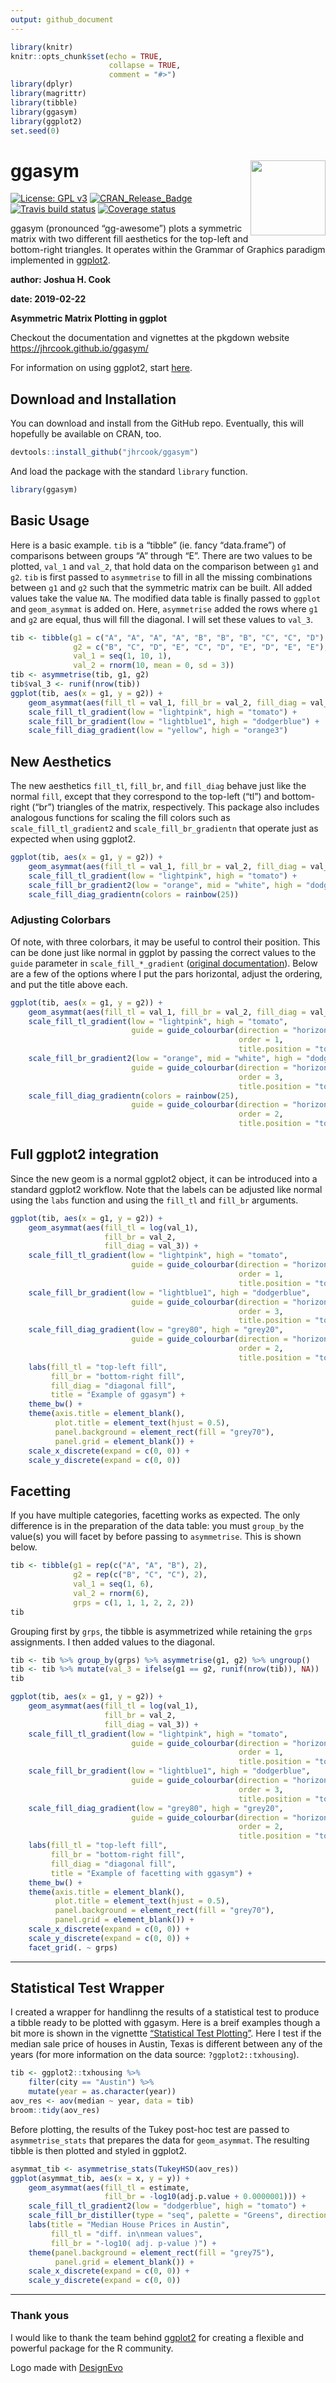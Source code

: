 ```yaml
---
output: github_document
---
```


```r
library(knitr)
knitr::opts_chunk$set(echo = TRUE,
                      collapse = TRUE,
                      comment = "#>")
library(dplyr)
library(magrittr)
library(tibble)
library(ggasym)
library(ggplot2)
set.seed(0)
```

# ggasym <a href="https://jhrcook.github.io/ggasym/index.html"> <img src="man/figures/logo.png" align="right" alt="" width="120" /> </a>

[![License: GPL v3](https://img.shields.io/badge/License-GPLv3-blue.svg)](https://www.gnu.org/licenses/gpl-3.0)
[![CRAN_Release_Badge](http://www.r-pkg.org/badges/version/ggasym)](https://jhrcook.github.io/ggasym/index.html)
[![Travis build status](https://travis-ci.org/jhrcook/ggasym.svg?branch=master)](https://travis-ci.org/jhrcook/ggasym) 
[![Coverage status](https://codecov.io/gh/jhrcook/ggasym/branch/master/graph/badge.svg)](https://codecov.io/github/jhrcook/ggasym?branch=master)

ggasym (pronounced "gg-awesome") plots a symmetric matrix with two different fill aesthetics for the top-left and bottom-right triangles. It operates within the Grammar of Graphics paradigm implemented in [ggplot2](https://ggplot2.tidyverse.org).

**author: Joshua H. Cook**

**date: 2019-02-22**

**Asymmetric Matrix Plotting in ggplot**

Checkout the documentation and vignettes at the pkgdown website
[https://jhrcook.github.io/ggasym/](https://jhrcook.github.io/ggasym/index.html)

For information on using ggplot2, start [here](https://ggplot2.tidyverse.org/index.html).

## Download and Installation

You can download and install from the GitHub repo. Eventually, this will hopefully be available on CRAN, too.

```r
devtools::install_github("jhrcook/ggasym")
```

And load the package with the standard `library` function.

```r
library(ggasym)
```

## Basic Usage

Here is a basic example. `tib` is a "tibble" (ie. fancy "data.frame") of comparisons between groups "A" through "E". There are two values to be plotted, `val_1` and `val_2`, that hold data on the comparison between `g1` and `g2`. `tib` is first passed to `asymmetrise` to fill in all the missing combinations between `g1` and `g2` such that the symmetric matrix can be built. All added values take the value `NA`. The modified data table is finally passed to `ggplot` and `geom_asymmat` is added on. Here, `asymmetrise` added the rows where `g1` and `g2` are equal, thus will fill the diagonal. I will set these values to `val_3`.

```r
tib <- tibble(g1 = c("A", "A", "A", "A", "B", "B", "B", "C", "C", "D"),
              g2 = c("B", "C", "D", "E", "C", "D", "E", "D", "E", "E"),
              val_1 = seq(1, 10, 1),
              val_2 = rnorm(10, mean = 0, sd = 3))
tib <- asymmetrise(tib, g1, g2)
tib$val_3 <- runif(nrow(tib))
ggplot(tib, aes(x = g1, y = g2)) +
    geom_asymmat(aes(fill_tl = val_1, fill_br = val_2, fill_diag = val_3)) +
    scale_fill_tl_gradient(low = "lightpink", high = "tomato") +
    scale_fill_br_gradient(low = "lightblue1", high = "dodgerblue") +
    scale_fill_diag_gradient(low = "yellow", high = "orange3")
```

## New Aesthetics

The new aesthetics `fill_tl`, `fill_br`, and `fill_diag` behave just like the normal `fill`, except that they correspond to the top-left ("tl") and bottom-right ("br") triangles of the matrix, respectively. This package also includes analogous functions for scaling the fill colors such as `scale_fill_tl_gradient2` and `scale_fill_br_gradientn` that operate just as expected when using ggplot2.

```r
ggplot(tib, aes(x = g1, y = g2)) +
    geom_asymmat(aes(fill_tl = val_1, fill_br = val_2, fill_diag = val_3)) +
    scale_fill_tl_gradient(low = "lightpink", high = "tomato") +
    scale_fill_br_gradient2(low = "orange", mid = "white", high = "dodgerblue") +
    scale_fill_diag_gradientn(colors = rainbow(25))
```

### Adjusting Colorbars

Of note, with three colorbars, it may be useful to control their position. This can be done just like normal in ggplot by passing the correct values to the `guide` parameter in `scale_fill_*_gradient` ([original documentation](https://ggplot2.tidyverse.org/reference/guide_colourbar.html)). Below are a few of the options where I put the pars horizontal, adjust the ordering, and put the title above each.

```r
ggplot(tib, aes(x = g1, y = g2)) +
    geom_asymmat(aes(fill_tl = val_1, fill_br = val_2, fill_diag = val_3)) +
    scale_fill_tl_gradient(low = "lightpink", high = "tomato",
                           guide = guide_colourbar(direction = "horizontal",
                                                   order = 1,
                                                   title.position = "top")) +
    scale_fill_br_gradient2(low = "orange", mid = "white", high = "dodgerblue",
                           guide = guide_colourbar(direction = "horizontal",
                                                   order = 3,
                                                   title.position = "top")) +
    scale_fill_diag_gradientn(colors = rainbow(25),
                           guide = guide_colourbar(direction = "horizontal",
                                                   order = 2,
                                                   title.position = "top"))
```

## Full ggplot2 integration

Since the new geom is a normal ggplot2 object, it can be introduced into a standard ggplot2 workflow. Note that the labels can be adjusted like normal using the `labs` function and using the `fill_tl` and `fill_br` arguments.

```r
ggplot(tib, aes(x = g1, y = g2)) +
    geom_asymmat(aes(fill_tl = log(val_1),
                     fill_br = val_2,
                     fill_diag = val_3)) +
    scale_fill_tl_gradient(low = "lightpink", high = "tomato",
                           guide = guide_colourbar(direction = "horizontal",
                                                   order = 1,
                                                   title.position = "top")) +
    scale_fill_br_gradient(low = "lightblue1", high = "dodgerblue",
                           guide = guide_colourbar(direction = "horizontal",
                                                   order = 3,
                                                   title.position = "top")) +
    scale_fill_diag_gradient(low = "grey80", high = "grey20",
                           guide = guide_colourbar(direction = "horizontal",
                                                   order = 2,
                                                   title.position = "top")) +
    labs(fill_tl = "top-left fill",
         fill_br = "bottom-right fill",
         fill_diag = "diagonal fill",
         title = "Example of ggasym") +
    theme_bw() +
    theme(axis.title = element_blank(),
          plot.title = element_text(hjust = 0.5),
          panel.background = element_rect(fill = "grey70"),
          panel.grid = element_blank()) +
    scale_x_discrete(expand = c(0, 0)) +
    scale_y_discrete(expand = c(0, 0))
```


## Facetting

If you have multiple categories, facetting works as expected. The only difference is in the preparation of the data table: you must `group_by` the value(s) you will facet by before passing to `asymmetrise`. This is shown below.

```r
tib <- tibble(g1 = rep(c("A", "A", "B"), 2),
              g2 = rep(c("B", "C", "C"), 2),
              val_1 = seq(1, 6),
              val_2 = rnorm(6),
              grps = c(1, 1, 1, 2, 2, 2))
tib
```

Grouping first by `grps`, the tibble is asymmetrized while retaining the `grps` assignments. I then added values to the diagonal.

```r
tib <- tib %>% group_by(grps) %>% asymmetrise(g1, g2) %>% ungroup()
tib <- tib %>% mutate(val_3 = ifelse(g1 == g2, runif(nrow(tib)), NA))
tib
```

```r
ggplot(tib, aes(x = g1, y = g2)) +
    geom_asymmat(aes(fill_tl = log(val_1),
                     fill_br = val_2,
                     fill_diag = val_3)) +
    scale_fill_tl_gradient(low = "lightpink", high = "tomato",
                           guide = guide_colourbar(direction = "horizontal",
                                                   order = 1,
                                                   title.position = "top")) +
    scale_fill_br_gradient(low = "lightblue1", high = "dodgerblue",
                           guide = guide_colourbar(direction = "horizontal",
                                                   order = 3,
                                                   title.position = "top")) +
    scale_fill_diag_gradient(low = "grey80", high = "grey20",
                           guide = guide_colourbar(direction = "horizontal",
                                                   order = 2,
                                                   title.position = "top")) +
    labs(fill_tl = "top-left fill",
         fill_br = "bottom-right fill",
         fill_diag = "diagonal fill",
         title = "Example of facetting with ggasym") +
    theme_bw() +
    theme(axis.title = element_blank(),
          plot.title = element_text(hjust = 0.5),
          panel.background = element_rect(fill = "grey70"),
          panel.grid = element_blank()) +
    scale_x_discrete(expand = c(0, 0)) +
    scale_y_discrete(expand = c(0, 0)) +
    facet_grid(. ~ grps)
```

---

## Statistical Test Wrapper

I created a wrapper for handlinng the results of a statistical test to produce a tibble ready to be plotted with ggasym. Here is a breif examples though a bit more is shown in the vignettte ["Statistical Test Plotting"](https://jhrcook.github.io/ggasym/articles/ggasym-stats.html). Here I test if the median sale price of houses in Austin, Texas is different between any of the years (for more information on the data source: `?ggplot2::txhousing`).

```r
tib <- ggplot2::txhousing %>%
    filter(city == "Austin") %>%
    mutate(year = as.character(year))
aov_res <- aov(median ~ year, data = tib)
broom::tidy(aov_res)
```

Before plotting, the results of the Tukey post-hoc test are passed to `asymmetrise_stats` that prepares the data for `geom_asymmat`. The resulting tibble is then plotted and styled in ggplot2.

```r
asymmat_tib <- asymmetrise_stats(TukeyHSD(aov_res))
ggplot(asymmat_tib, aes(x = x, y = y)) +
    geom_asymmat(aes(fill_tl = estimate,
                     fill_br = -log10(adj.p.value + 0.0000001))) +
    scale_fill_tl_gradient2(low = "dodgerblue", high = "tomato") +
    scale_fill_br_distiller(type = "seq", palette = "Greens", direction = 1) +
    labs(title = "Median House Prices in Austin",
         fill_tl = "diff. in\nmean values",
         fill_br = "-log10( adj. p-value )") +
    theme(panel.background = element_rect(fill = "grey75"),
          panel.grid = element_blank()) +
    scale_x_discrete(expand = c(0, 0)) +
    scale_y_discrete(expand = c(0, 0))
```

---

### Thank yous

I would like to thank the team behind [ggplot2](https://ggplot2.tidyverse.org) for creating a flexible and powerful package for the R community.

<div>Logo made with <a href="https://www.designevo.com/en/" title="Free Online Logo Maker">DesignEvo</a></div>
